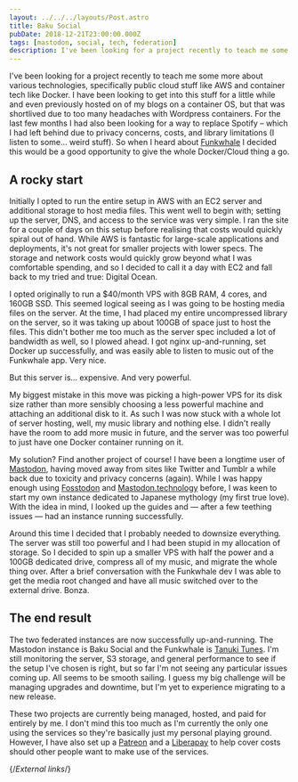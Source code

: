 ```yaml
---
layout: ../../../layouts/Post.astro
title: Baku Social
pubDate: 2018-12-21T23:00:00.000Z
tags: [mastodon, social, tech, federation]
description: I've been looking for a project recently to teach me some more about various technologies, specifically public cloud stuff like AWS and container tech like Docker.
---
```


I've been looking for a project recently to teach me some more about various technologies, specifically public cloud stuff like AWS and container tech like Docker. I have been looking to get into this stuff for a little while and even previously hosted on of my blogs on a container OS, but that was shortlived due to too many headaches with Wordpress containers. For the last few months I had also been looking for a way to replace Spotify – which I had left behind due to privacy concerns, costs, and library limitations (I listen to some… weird stuff). So when I heard about [Funkwhale][funkwhale] I decided this would be a good opportunity to give the whole Docker/Cloud thing a go.

## A rocky start

Initially I opted to run the entire setup in AWS with an EC2 server and additional storage to host media files. This went well to begin with; setting up the server, DNS, and access to the service was very simple. I ran the site for a couple of days on this setup before realising that costs would quickly spiral out of hand. While AWS is fantastic for large-scale applications and deployments, it's not great for smaller projects with lower specs. The storage and network costs would quickly grow beyond what I was comfortable spending, and so I decided to call it a day with EC2 and fall back to my tried and true: Digital Ocean.

I opted originally to run a $40/month VPS with 8GB RAM, 4 cores, and 160GB SSD. This seemed logical seeing as I was going to be hosting media files on the server. At the time, I had placed my entire uncompressed library on the server, so it was taking up about 100GB of space just to host the files. This didn't bother me too much as the server spec included a lot of bandwidth as well, so I plowed ahead. I got nginx up-and-running, set Docker up successfully, and was easily able to listen to music out of the Funkwhale app. Very nice.

But this server is… expensive. And very powerful.

My biggest mistake in this move was picking a high-power VPS for its disk size rather than more sensibly choosing a less powerful machine and attaching an additional disk to it. As such I was now stuck with a whole lot of server hosting, well, my music library and nothing else. I didn't really have the room to add more music in future, and the server was too powerful to just have one Docker container running on it.

My solution? Find another project of course! I have been a longtime user of [Mastodon][mastodon], having moved away from sites like Twitter and Tumblr a while back due to toxicity and privacy concerns (again). While I was happy enough using [Fosstodon][fosstodon] and [Mastodon.technology][mastodon.technology] before, I was keen to start my own instance dedicated to Japanese mythology (my first true love). With the idea in mind, I looked up the guides and — after a few teething issues — had an instance running successfully.

Around this time I decided that I probably needed to downsize everything. The server was still too powerful and I had been stupid in my allocation of storage. So I decided to spin up a smaller VPS with half the power and a 100GB dedicated drive, compress all of my music, and migrate the whole thing over. After a brief conversation with the Funkwhale dev I was able to get the media root changed and have all music switched over to the external drive. Bonza.

## The end result

The two federated instances are now successfully up-and-running. The Mastodon instance is Baku Social and the Funkwhale is [Tanuki Tunes][tanukitunes]. I'm still monitoring the server, S3 storage, and general performance to see if the setup I've chosen is right, but so far I'm not seeing any particular issues coming up. All seems to be smooth sailing. I guess my big challenge will be managing upgrades and downtime, but I'm yet to experience migrating to a new release.

These two projects are currently being managed, hosted, and paid for entirely by me. I don't mind this too much as I'm currently the only one using the services so they're basically just my personal playing ground. However, I have also set up a [Patreon][patreon] and a [Liberapay][liberapay] to help cover costs should other people want to make use of the services.

{/*External links*/}

[fosstodon]: https://fosstodon.org
[funkwhale]: https://funkwhale.audio
[liberapay]: https://liberapay.com/CiaranAinsworth
[mastodon]: https://joinmastodon.org
[mastodon.technology]: https://mastodon.technology
[patreon]: https://patreon.com/CiaranAinsworth
[tanukitunes]: https://tanukitunes.com
